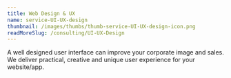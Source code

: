 ```yaml
---
title: Web Design & UX
name: service-UI-UX-design
thumbnail: /images/thumbs/thumb-service-UI-UX-design-icon.png
readMoreSlug: /consulting/UI-UX-Design
---
```


A well designed user interface can improve your corporate image and sales. We deliver practical, creative and unique user experience for your website/app.
